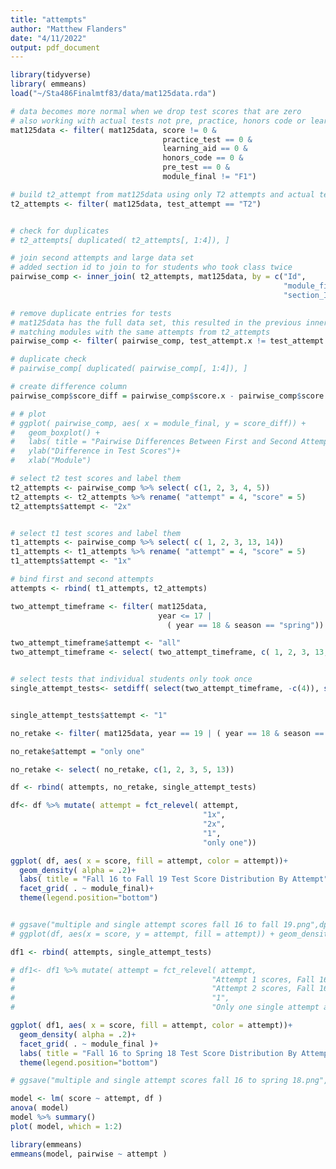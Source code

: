 ```yaml
---
title: "attempts"
author: "Matthew Flanders"
date: "4/11/2022"
output: pdf_document
---
```


```r
library(tidyverse)
library( emmeans)
load("~/Sta486Finalmtf83/data/mat125data.rda")
```



```r
# data becomes more normal when we drop test scores that are zero
# also working with actual tests not pre, practice, honors code or learning aids 
mat125data <- filter( mat125data, score != 0 &
                                  practice_test == 0 & 
                                  learning_aid == 0 & 
                                  honors_code == 0 & 
                                  pre_test == 0 &
                                  module_final != "F1")
```



```r

# build t2_attempt from mat125data using only T2 attempts and actual tests
t2_attempts <- filter( mat125data, test_attempt == "T2")


# check for duplicates
# t2_attempts[ duplicated( t2_attempts[, 1:4]), ]

# join second attempts and large data set
# added section id to join to for students who took class twice
pairwise_comp <- inner_join( t2_attempts, mat125data, by = c("Id",
                                                             "module_final",
                                                             "section_Id"))

# remove duplicate entries for tests
# mat125data has the full data set, this resulted in the previous inner join 
# matching modules with the same attempts from t2_attempts
pairwise_comp <- filter( pairwise_comp, test_attempt.x != test_attempt.y)

# duplicate check
# pairwise_comp[ duplicated( pairwise_comp[, 1:4]), ]

# create difference column
pairwise_comp$score_diff = pairwise_comp$score.x - pairwise_comp$score.y

# # plot
# ggplot( pairwise_comp, aes( x = module_final, y = score_diff)) +
#   geom_boxplot() +
#   labs( title = "Pairwise Differences Between First and Second Attempt Test Scores")+
#   ylab("Difference in Test Scores")+
#   xlab("Module")
```


```r

# select t2 test scores and label them
t2_attempts <- pairwise_comp %>% select( c(1, 2, 3, 4, 5))
t2_attempts <- t2_attempts %>% rename( "attempt" = 4, "score" = 5)
t2_attempts$attempt <- "2x"


# select t1 test scores and label them
t1_attempts <- pairwise_comp %>% select( c( 1, 2, 3, 13, 14))
t1_attempts <- t1_attempts %>% rename( "attempt" = 4, "score" = 5)
t1_attempts$attempt <- "1x"

# bind first and second attempts
attempts <- rbind( t1_attempts, t2_attempts)

two_attempt_timeframe <- filter( mat125data,
                                 year <= 17 |
                                   ( year == 18 & season == "spring"))

two_attempt_timeframe$attempt <- "all"
two_attempt_timeframe <- select( two_attempt_timeframe, c( 1, 2, 3, 13, 5)) 


# select tests that individual students only took once 
single_attempt_tests<- setdiff( select(two_attempt_timeframe, -c(4)), select(attempts, -c(4) ))


single_attempt_tests$attempt <- "1"

no_retake <- filter( mat125data, year == 19 | ( year == 18 & season == "fall"))

no_retake$attempt = "only one"

no_retake <- select( no_retake, c(1, 2, 3, 5, 13))

df <- rbind( attempts, no_retake, single_attempt_tests)

df<- df %>% mutate( attempt = fct_relevel( attempt,
                                           "1x", 
                                           "2x",
                                           "1",
                                           "only one"))

ggplot( df, aes( x = score, fill = attempt, color = attempt))+ 
  geom_density( alpha = .2)+
  labs( title = "Fall 16 to Fall 19 Test Score Distribution By Attempt")+
  facet_grid( . ~ module_final)+ 
  theme(legend.position="bottom")


# ggsave("multiple and single attempt scores fall 16 to fall 19.png",dpi="retina")
# ggplot(df, aes(x = score, y = attempt, fill = attempt)) + geom_density_ridges()
```



```r


df1 <- rbind( attempts, single_attempt_tests)

# df1<- df1 %>% mutate( attempt = fct_relevel( attempt,
#                                            "Attempt 1 scores, Fall 16 - Spring 18", 
#                                            "Attempt 2 scores, Fall 16 - Spring 18",
#                                            "1",
#                                            "Only one single attempt allowed, Fall 18 - Fall 19"))

ggplot( df1, aes( x = score, fill = attempt, color = attempt))+ 
  geom_density( alpha = .2)+
  facet_grid( . ~ module_final )+
  labs( title = "Fall 16 to Spring 18 Test Score Distribution By Attempt")+ 
  theme(legend.position="bottom")

# ggsave("multiple and single attempt scores fall 16 to spring 18.png",dpi="retina")

```

```r
model <- lm( score ~ attempt, df )
anova( model)
model %>% summary()
plot( model, which = 1:2)
```


```r
library(emmeans)
emmeans(model, pairwise ~ attempt )
```



